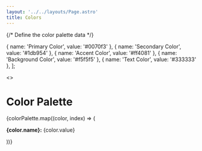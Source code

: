 ```yaml
---
layout: '../../layouts/Page.astro'
title: Colors
---
```


{/* Define the color palette data */} 

  { name: 'Primary Color', value: '#0070f3' },
  { name: 'Secondary Color', value: '#1db954' },
  { name: 'Accent Color', value: '#ff4081' },
  { name: 'Background Color', value: '#f5f5f5' },
  { name: 'Text Color', value: '#333333' },
];

<>
  <h1>Color Palette</h1>
  <div>
    {colorPalette.map((color, index) => (
      <div key={index} style={{ marginBottom: '1em' }}>
        <div
          style={{
            backgroundColor: color.value,
            width: '100px',
            height: '100px',
            border: '1px solid #000',
          }}
        />
        <p>
          <strong>{color.name}:</strong> {color.value}
        </p>
      </div>
    ))}
  </div>
</>
 